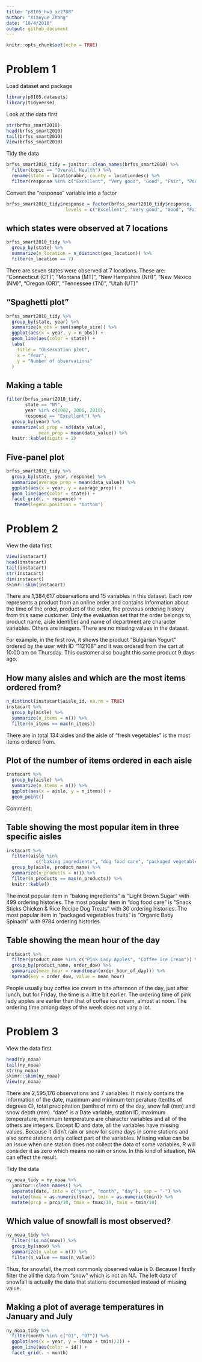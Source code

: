 ```yaml
---
title: "p8105_hw3_xz2788"
author: "Xiaoyue Zhang"
date: "10/4/2018"
output: github_document
---
```


```r
knitr::opts_chunk$set(echo = TRUE)
```

# Problem 1

Load dataset and package

```r
library(p8105.datasets)
library(tidyverse)
```

Look at the data first

```r
str(brfss_smart2010)
head(brfss_smart2010)
tail(brfss_smart2010)
View(brfss_smart2010)
```

Tidy the data

```r
brfss_smart2010_tidy = janitor::clean_names(brfss_smart2010) %>%
  filter(topic == "Overall Health") %>% 
  rename(state = locationabbr, county = locationdesc) %>% 
  filter(response %in% c("Excellent", "Very good", "Good", "Fair", "Poor"))
```

Convert the "response" variable into a factor

```r
brfss_smart2010_tidy$response = factor(brfss_smart2010_tidy$response, 
                      levels = c("Excellent", "Very good", "Good", "Fair", "Poor"))
```

## which states were observed at 7 locations

```r
brfss_smart2010_tidy %>% 
  group_by(state) %>% 
  summarize(n_location = n_distinct(geo_location)) %>% 
  filter(n_location == 7)
```

There are seven states were observed at 7 locations. These are:
"Connecticut (CT)", "Montana (MT)", "New Hampshire (NH)", "New Mexico (NM)", "Oregon (OR)", "Tennessee (TN)", "Utah (UT)"

## "Spaghetti plot"

```r
brfss_smart2010_tidy %>% 
  group_by(state, year) %>% 
  summarize(n_obs = sum(sample_size)) %>% 
  ggplot(aes(x = year, y = n_obs)) + 
  geom_line(aes(color = state)) +
  labs(
    title = "Observation plot",
    x = "Year",
    y = "Number of observations"
  )
```

## Making a table

```r
filter(brfss_smart2010_tidy, 
       state == "NY",
       year %in% c(2002, 2006, 2010),
       response == "Excellent") %>%
  group_by(year) %>% 
  summarize(sd_prop = sd(data_value),
            mean_prop = mean(data_value)) %>% 
  knitr::kable(digits = 2)
```

## Five-panel plot

```r
brfss_smart2010_tidy %>% 
  group_by(state, year, response) %>% 
  summarize(average_prop = mean(data_value)) %>% 
  ggplot(aes(x = year, y = average_prop)) +
  geom_line(aes(color = state)) +
  facet_grid(. ~ response) +
   theme(legend.position = "bottom")
```

# Problem 2

View the data first

```r
View(instacart)
head(instacart)
tail(instacart)
str(instacart)
dim(instacart)
skimr::skim(instacart)
```

There are 1,384,617 observations and 15 variables in this dataset. Each row represents a product from an online order and contains information about the time of the order, product of the order, the previous ordering history from this same customer. Only the evaluation set that the order belongs to, product name, aisle identifier and name of department are character variables. Others are integers. There are no missing values in the dataset.

For example, in the first row, it shows the product "Bulgarian Yogurt" ordered by the user with ID "112108" and it was ordered from the cart at 10:00 am on Thursday. This customer also bought this same product 9 days ago.

## How many aisles and which are the most items ordered from?

```r
n_distinct(instacart$aisle_id, na.rm = TRUE)
instacart %>% 
  group_by(aisle) %>% 
  summarize(n_items = n()) %>% 
  filter(n_items == max(n_items))
```

There are in total 134 aisles and the aisle of "fresh vegetables" is the most items ordered from.

## Plot of the number of items ordered in each aisle

```r
instacart %>% 
  group_by(aisle) %>% 
  summarize(n_items = n()) %>% 
  ggplot(aes(x = aisle, y = n_items)) +
  geom_point()
```

Comment:

## Table showing the most popular item in three specific aisles

```r
instacart %>% 
  filter(aisle %in%
           c("baking ingredients", "dog food care", "packaged vegetables fruits")) %>% 
  group_by(aisle, product_name) %>% 
  summarize(n_products = n()) %>% 
  filter(n_products == max(n_products)) %>% 
  knitr::kable()
```

The most popular item in "baking ingredients" is "Light Brown Sugar" with 499 ordering histories.
The most popular item in "dog food care" is "Snack Sticks Chicken & Rice Recipe Dog Treats" with 30 ordering histories.
The most popular item in "packaged vegetables fruits" is "Organic Baby Spinach" with 9784 ordering histories.

## Table showing the mean hour of the day

```r
instacart %>% 
  filter(product_name %in% c("Pink Lady Apples", "Coffee Ice Cream")) %>% 
  group_by(product_name, order_dow) %>% 
  summarize(mean_hour = round(mean(order_hour_of_day))) %>% 
  spread(key = order_dow, value = mean_hour)
```

People usually buy coffee ice cream in the afternoon of the day, just after lunch, but for Friday, the time is a little bit earlier. The ordering time of pink lady apples are earlier than that of coffee ice cream, almost at noon. The ordering time among days of the week does not vary a lot.

# Problem 3

View the data first

```r
head(ny_noaa)
tail(ny_noaa)
str(ny_noaa)
skimr::skim(ny_noaa)
View(ny_noaa)
```

There are 2,595,176 observations and 7 variables. It mainly contains the information of the date, maximum and minimum temperature (tenths of degrees C), total precipitation (tenths of mm) of the day, snow fall (mm) and snow depth (mm). "date" is a Date variable, station ID, maximum temperature, minimum temperature are character variables and all of the others are integers. Except ID and date, all the variables have missing values. Because it didn't rain or snow for some days in some stations and also some stations only collect part of the variables. Missing value can be an issue when one station does not collect the data of some variables, R will consider it as zero which means no rain or snow. In this kind of situation, NA can effect the result.

Tidy the data 

```r
ny_noaa_tidy = ny_noaa %>%
  janitor::clean_names() %>%
  separate(date, into = c("year", "month", "day"), sep = "-") %>% 
  mutate(tmax = as.numeric(tmax), tmin = as.numeric(tmin)) %>% 
  mutate(prcp = prcp/10, tmax = tmax/10, tmin = tmin/10)
```

## Which value of snowfall is most observed?

```r
ny_noaa_tidy %>% 
  filter(!is.na(snow)) %>%
  group_by(snow) %>% 
  summarize(n_value = n()) %>% 
  filter(n_value == max(n_value))
```

Thus, for snowfall, the most commonly observed value is 0. Because I firstly filter the all the data from "snow" which is not an NA. The left data of snowfall is actually the data that stations documented instead of missing value.

## Making a plot of average temperatures in January and July

```r
ny_noaa_tidy %>% 
  filter(month %in% c("01", "07")) %>% 
  ggplot(aes(x = year, y = (tmax + tmin)/2)) +
  geom_line(aes(color = id)) +
  facet_grid(. ~ month)
```


